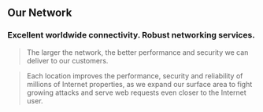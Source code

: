 ## Our Network

### Excellent worldwide connectivity. Robust networking services.

> The larger the network, the better performance and security we can deliver to our customers.

> Each location improves the performance, security and reliability of millions of Internet properties,
> as we expand our surface area to fight growing attacks and serve web requests even closer to the Internet user.
